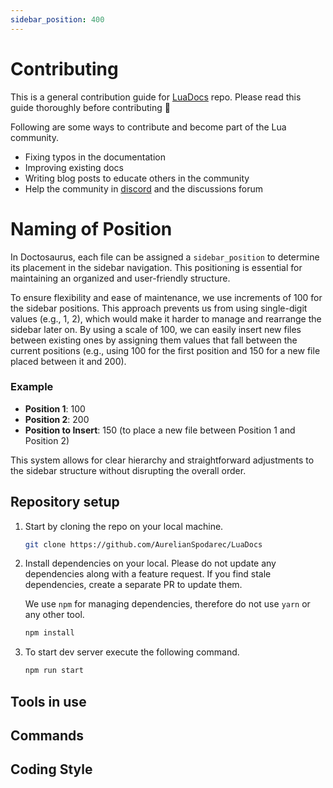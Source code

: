```yaml
---
sidebar_position: 400
---
```


# Contributing
This is a general contribution guide for [LuaDocs](https://github.com/AurelianSpodarec/LuaDocs) repo. Please read this guide thoroughly before contributing 🙏

Following are some ways to contribute and become part of the Lua community.

- Fixing typos in the documentation
- Improving existing docs
- Writing blog posts to educate others in the community
- Help the community in [discord](https://discord.gg/Jp2HFx3KTH) and the discussions forum

# Naming of Position
In Doctosaurus, each file can be assigned a `sidebar_position` to determine its placement in the sidebar navigation. This positioning is essential for maintaining an organized and user-friendly structure.

To ensure flexibility and ease of maintenance, we use increments of 100 for the sidebar positions. This approach prevents us from using single-digit values (e.g., 1, 2), which would make it harder to manage and rearrange the sidebar later on. By using a scale of 100, we can easily insert new files between existing ones by assigning them values that fall between the current positions (e.g., using 100 for the first position and 150 for a new file placed between it and 200).

### Example
- **Position 1**: 100
- **Position 2**: 200
- **Position to Insert**: 150 (to place a new file between Position 1 and Position 2)

This system allows for clear hierarchy and straightforward adjustments to the sidebar structure without disrupting the overall order.

## Repository setup

1. Start by cloning the repo on your local machine.

    ```sh
    git clone https://github.com/AurelianSpodarec/LuaDocs
    ```

2. Install dependencies on your local. Please do not update any dependencies along with a feature request. If you find stale dependencies, create a separate PR to update them.

   We use `npm` for managing dependencies, therefore do not use `yarn` or any other tool.

    ```sh
    npm install
    ```

3. To start dev server execute the following command.

    ```sh
    npm run start
    ```

## Tools in use

## Commands

## Coding Style